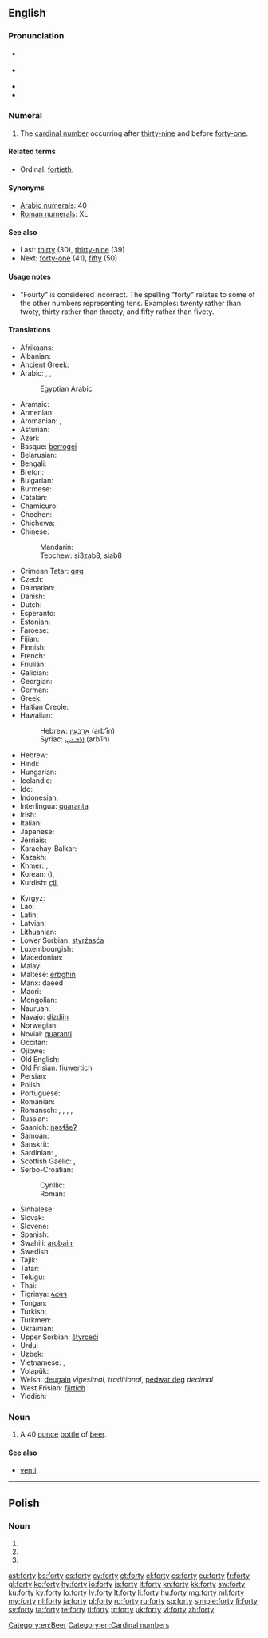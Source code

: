 ==English==

===Pronunciation===
* {{a|GenAm}} {{IPA|/ˈfɔɹti/}}
* {{a|St. Louis}} {{IPA|/ˈfɑɹɾij/}}
* {{audio|en-us-forty.ogg|Audio (US)}}
* {{rhymes|ɔː(r)ti}}

===Numeral===
{{head|en|numeral}}

# {{cardinal}} The [[cardinal number]] occurring after [[thirty-nine]] and before [[forty-one]].

====Related terms====
* Ordinal: [[fortieth]].

====Synonyms====
* [[w:Arabic numerals|Arabic numerals]]: 40
* [[w:Roman numerals|Roman numerals]]: XL

====See also====
* Last: [[thirty]] (30), [[thirty-nine]] (39)
* Next: [[forty-one]] (41), [[fifty]] (50)

====Usage notes====
* "Fourty" is considered incorrect. <!--Move the following to Etymology section? and expand.-->The spelling "forty" relates to some of the other numbers representing tens. Examples: twenty rather than twoty, thirty rather than threety, and fifty rather than fivety.

====Translations====
{{trans-top|the cardinal number occurring after thirty-nine}}
* Afrikaans: {{t-|af|veertig}}
* Albanian: {{t-|sq|dyzet}}
* Ancient Greek: {{tø|grc|τεσσαράκοντα|tr=tessarakonta|sc=polytonic}}
* Arabic: {{t-|ar|أربعين|tr=ʾarbaʿīn|alt=أَرْبَعِينَ|sc=Arab}}, {{qualifier|only nominative, formal}} {{t-|ar|أربعون|tr=ʾarbaʿūn|alt=أربَعُون|sc=Arab}}, {{qualifier|numeral}} {{t-|ar|٤٠|sc=Arab}}
*: Egyptian Arabic {{tø|arz|اربعين|alt=أربعين|tr=ʾarbaʿīn|sc=Arab}}
* Aramaic:
* Armenian: {{t+|hy|քառասուն|tr=k'aṙasun}}
* Aromanian: {{t-|rup|patrudzãts}}, {{t-|rup|patrudzãtsi}}
* Asturian: {{t|ast|cuarenta}}
* Azeri: {{t+|az|qırx}}
* Basque: [[berrogei]]
* Belarusian: {{t-|be|сорак|tr=sórak|sc=Cyrl}}
* Bengali: {{t-|bn|চল্লিশ|tr=côllish|sc=Beng}}
* Breton: {{t+|br|daou-ugent}}
* Bulgarian: {{t-|bg|четиридесет|tr=četirideset|sc=Cyrl}}
* Burmese: {{t-|my|လေးဆယ်|tr=le:zè|sc=Mymr}}
* Catalan: {{t+|ca|quaranta}}
* Chamicuro: {{tø|ccc|ma'pojtamala chunka}}
* Chechen: {{tø|ce|шовзткъа|tr=šovztqha}}
* Chichewa: {{tø|ny|makumi anayi}}
* Chinese:
*: Mandarin: {{t|cmn|四十|tr=sìshí|sc=Hani}}
*: Teochew: si3zab8, siab8
* Crimean Tatar: [[qırq]]
* Czech: {{t+|cs|čtyřicet}}
* Dalmatian: {{tø|dlm|quaranta}}
* Danish: {{t+|da|fyrre}}
* Dutch: {{t+|nl|veertig|f}}
* Esperanto: {{t-|eo|kvardek}}
* Estonian: {{t+|et|nelikümmend}}
* Faroese: {{t-|fo|fjøruti}}
* Fijian: {{t-|fj|va saga vulu}}
* Finnish: {{t+|fi|neljäkymmentä}}
* French: {{t+|fr|quarante|m}}
* Friulian: {{tø|fur|cuarante}}
* Galician: {{t+|gl|corenta}}
* Georgian: {{t-|ka|ორმოცი|tr=ormoc'i|sc=Geor}}
* German: {{t+|de|vierzig|f}}
* Greek: {{t+|el|σαράντα|tr=saránda}}
* Haitian Creole: {{tø|ht|karant}}
* Hawaiian: {{tø|haw|kanahā}}
*: Hebrew: [[ארבעין]] (arb‘īn) {{c}}
*: Syriac: [[ܐܪܒܥܝܢ]] (arb‘īn) {{c}}
* Hebrew: {{t-|he|ארבעים|m|f|alt=אַרְבָּעִים|tr=arba'ím}}
* Hindi: {{t+|hi|चालीस|tr=cālīs|sc=Deva}}
* Hungarian: {{t+|hu|negyven}}
* Icelandic: {{t+|is|fjörutíu}}
* Ido: {{t+|io|quaradek}}
* Indonesian: {{t-|id|empat puluh}}
* Interlingua: [[quaranta]]
* Irish: {{t+|ga|daichead}}
* Italian: {{t+|it|quaranta}}
* Japanese: {{t+|ja|四十|tr=よんじゅう, yonjū|sc=Jpan}}
* Jèrriais: {{tø|roa-jer|quarante}}
* Karachay-Balkar: {{tø|krc|къыркъ|tr=qirq|sc=Cyrl}}
* Kazakh: {{t|kk|қырық|tr=qırıq|sc=Cyrl}}
* Khmer: {{t+|km|សែសិប|tr=sɐe səp|sc=Khmr}}, {{qualifier|numeral}} {{t-|km|៤០|sc=Khmr}}
* Korean: {{t+|ko|사십|tr=sasip|sc=Kore}} ({{t+|ko|四十|sc=Kore}}), {{t+|ko|마흔|tr=maheun|sc=Kore}}
* Kurdish: [[çil]], {{ku-Arab|[[چل]]}}
{{trans-mid}}
* Kyrgyz: {{t+|ky|кырк|tr=kırk|sc=Cyrl}}
* Lao: {{t-|lo|ສີ່ສິບ|tr=sīː síp|sc=Laoo}}
* Latin: {{t-|la|quadraginta}}
* Latvian: {{t+|lv|četrdesmit}}
* Lithuanian: {{t+|lt|keturiasdešimt}}
* Lower Sorbian: [[styrźasća]]
* Luxembourgish: {{t-|lb|véierzeg}}
* Macedonian: {{t-|mk|четириесет|tr=četiríeset}}
* Malay: {{t-|ms|empat puluh}}
* Maltese: [[erbgħin]]
* Manx: daeed
* Maori: {{t-|mi|whā tekau}}
* Mongolian: {{t-|mn|дөч|tr=döč|sc=Cyrl}}
* Nauruan: {{t-|na|animo}}
* Navajo: [[dízdiin]]
* Norwegian: {{t+|no|førti}}
* Novial: [[quaranti]]
* Occitan: {{t+|oc|quaranta}}
* Ojibwe: {{tø|oj|niimidana}}
* Old English: {{t-|ang|fortig|alt=fortiġ}}
* Old Frisian: [[fiuwertich]]
* Persian: {{t+|fa|چهل|tr=čehel}}
* Polish: {{t+|pl|czterdzieści}}
* Portuguese: {{t+|pt|quarenta}}
* Romanian: {{t+|ro|patruzeci}}
* Romansch: {{t-|rm|quaranta}}, {{t-|rm|curonta}}, {{t-|rm|curànta}}, {{t-|rm|curanta}}, {{t-|rm|quaraunta}}
* Russian: {{t+|ru|сорок|tr=sórok}}
* Saanich: [[ŋəsɬšeʔ]]
* Samoan: {{t-|sm|fagafulu}}
* Sanskrit: {{t-|sa|चत्वारिंशत्|tr=catvāriṃśát|sc=Deva}}
* Sardinian: {{t-|sc|baranta}}, {{t-|sc|caranta}}
* Scottish Gaelic: {{qualifier|old system}} {{t-|gd|dà}} {{t-|gd|fichead|alt=fhichead}}, {{qualifier|new system}} {{t-|gd|ceathrad}}
* Serbo-Croatian:
*: Cyrillic: {{t-|sh|четрдесет}}
*: Roman: {{t-|sh|četrdeset}}
* Sinhalese: {{t-|si|හතළිහ|tr=hathaliha|sc=Sinh}}
* Slovak: {{t-|sk|štyridsať}}
* Slovene: {{t+|sl|štirideset}}
* Spanish: {{t+|es|cuarenta}}
* Swahili: [[arobaini]]
* Swedish: {{t+|sv|fyrti}}, {{t+|sv|fyrtio}}
* Tajik: {{t-|tg|чил|tr=čil|sc=Cyrl}}
* Tatar: {{t+|tt|кырык|tr=qırıq|sc=Cyrl}}
* Telugu: {{t+|te|నలభై|tr=nalabhai}}
* Thai: {{t-|th|สี่สิบ|tr=sèe sìp|sc=Thai}}
* Tigrinya: [[ኣርባዓ]]
* Tongan: {{t-|to|fāgofulu}}
* Turkish: {{t+|tr|kırk}}
* Turkmen: {{t+|tk|kyrk}}
* Ukrainian: {{t+|uk|сорок|tr=sórok}}
* Upper Sorbian: [[štyrceći]]
* Urdu: {{t-|ur|چالیس|tr=cālīs|sc=ur-Arab}}
* Uzbek: {{t-|uz|qirq}}
* Vietnamese: {{t-|vi|bốn mười}}, {{t|vi|bốn mươi}}
* Volapük: {{t+|vo|foldeg}}
* Welsh: [[deugain]] ''vigesimal, traditional'', [[pedwar deg]] ''decimal''
* West Frisian: [[fjirtich]]
* Yiddish: {{t-|yi|פֿערציק|tr=fertsik|sc=Hebr}}
{{trans-bottom}}

===Noun===
{{en-noun|forties}}

# {{slang}} A 40 [[ounce]] [[bottle]] of [[beer]].

====See also====
* [[venti]] <!-- a 20 oz coffee, from Italian -->

[[Category:en:Beer]]
[[Category:en:Cardinal numbers]]

----

==Polish==

===Noun===
{{head|pl|noun form}}

# {{inflection of|lang=pl|fort||nom|p}}
# {{inflection of|lang=pl|fort||acc|p}}
# {{inflection of|lang=pl|fort||voc|p}}

[[ast:forty]]
[[bs:forty]]
[[cs:forty]]
[[cy:forty]]
[[et:forty]]
[[el:forty]]
[[es:forty]]
[[eu:forty]]
[[fr:forty]]
[[gl:forty]]
[[ko:forty]]
[[hy:forty]]
[[io:forty]]
[[is:forty]]
[[it:forty]]
[[kn:forty]]
[[kk:forty]]
[[sw:forty]]
[[ku:forty]]
[[ky:forty]]
[[lo:forty]]
[[lv:forty]]
[[lt:forty]]
[[li:forty]]
[[hu:forty]]
[[mg:forty]]
[[ml:forty]]
[[my:forty]]
[[nl:forty]]
[[ja:forty]]
[[pl:forty]]
[[ro:forty]]
[[ru:forty]]
[[sq:forty]]
[[simple:forty]]
[[fi:forty]]
[[sv:forty]]
[[ta:forty]]
[[te:forty]]
[[ti:forty]]
[[tr:forty]]
[[uk:forty]]
[[vi:forty]]
[[zh:forty]]